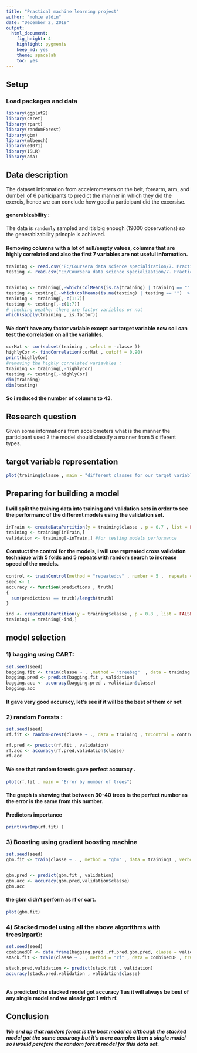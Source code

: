 ```yaml
---
title: "Practical machine learning project"
author: "mohie eldin"
date: "December 2, 2019"
output: 
  html_document:
    fig_height: 4
    highlight: pygments
    keep_md: yes
    theme: spacelab
    toc: yes
---
```

## Setup

### Load packages and data

```r
library(ggplot2)
library(caret)
library(rpart)
library(randomForest)
library(gbm)
library(mlbench)
library(e1071)
library(ISLR)
library(ada)
```



## Data description
The dataset information from accelerometers on the belt, forearm, arm, and dumbell of 6 participants to predict the manner in which they did the exercis, hence we can conclude how good a participant did the excersise. 

####  generabizability : 
The data is `randomly` sampled and it's big enough (19000 observations) so the generabizability princple is achieved.

#### Removing columns with a lot of null/empty values, columns that are highly correlated and also the first 7 variables are not useful information.
```r
training <- read.csv("E:/Coursera data science specialization/7. Practical machine learning/project/pml-training.csv")
testing <- read.csv("E:/Coursera data science specialization/7. Practical machine learning/project/pml-testing.csv")


training <- training[,-which(colMeans(is.na(training) | training == "" ) > 0.7)] 
testing <- testing[,-which(colMeans(is.na(testing) | testing == "")  > 0.7)]
training <- training[,-c(1:7)]
testing <- testing[,-c(1:7)]
# checking weather there are factor variables or not 
which(sapply(training , is.factor))

```

#### We don't have any factor variable except our target variable now so i can test the correlation on all the variables. 

```r
corMat <- cor(subset(training , select = -classe ))
highlyCor <- findCorrelation(corMat , cutoff = 0.90)
print(highlyCor)
#removing the highly correlated variavbles :
training <- training[,-highlyCor] 
testing <- testing[,-highlyCor]
dim(training)
dim(testing)

```
#### So i reduced the number of columns to 43.

## Research question
Given some informations from accelometers what is the manner the participant used ? the model should classify a manner from 5 different types.


## target variable representation
```r
plot(training$classe , main = "different classes for our target variable" , col = "yellow2")
```


## Preparing for building a model 

#### I will split the training data into training and validation sets in order to see the performanc of the different models using the validation set.
```r
inTrain <- createDataPartition(y = training$classe , p = 0.7 , list = FALSE)
training <- training[inTrain,]
validation <- training[-inTrain,] #for testing models performance
```


#### Constuct the control for the models, i will use repreated cross validation technique with 5 folds and 5 repeats with random search to increase speed of the models.

```r
control <- trainControl(method = "repeatedcv" , number = 5 ,  repeats = 5, search = "random" )
seed <- 1
accuracy <- function(predictions , truth) 
{
  sum(predictions == truth)/length(truth)
}
```

```r
ind <- createDataPartition(y = training$classe , p = 0.8 , list = FALSE)
training1 = training[-ind,]

```

## model selection 

### 1) bagging using CART:
```r
set.seed(seed)
bagging.fit <- train(classe ~ . ,method = "treebag"  , data = training , trControl = control)
bagging.pred <- predict(bagging.fit , validation)
bagging.acc <- accuracy(bagging.pred , validation$classe)
bagging.acc

```
#### It gave very good accuracy, let's  see if it will be the best of them or not 

### 2) random Forests :
```r

set.seed(seed)
rf.fit <- randomForest(classe ~ ., data = training , trControl = control)

rf.pred <- predict(rf.fit , validation)
rf.acc <- accuracy(rf.pred,validation$classe)
rf.acc


```
#### We see that random forests gave perfect accuracy .

```r
plot(rf.fit , main = "Error by number of trees")

```

#### The graph is showing that between 30-40 trees is the perfect number as the error is the same from this number.

#### Predictors importance
```r

print(varImp(rf.fit) )

```


### 3) Boosting using gradient boosting machine 
```r
set.seed(seed)
gbm.fit <- train(classe ~ . , method = "gbm" , data = training1 , verbose = FALSE )


gbm.pred <- predict(gbm.fit , validation)
gbm.acc <- accuracy(gbm.pred,validation$classe)
gbm.acc

```

#### the gbm didn't perform as rf or cart.


```r
plot(gbm.fit)
```


### 4) Stacked model using all the above algorithms with trees(rpart):
```r
set.seed(seed)
combinedDF <- data.frame(bagging.pred ,rf.pred,gbm.pred, classe = validation$classe)
stack.fit <- train(classe ~ . , method = "rf" , data = combinedDF , trControl = control )

stack.pred.validation <- predict(stack.fit , validation)
accuracy(stack.pred.validation , validation$classe)



```

#### As predicted the stacked model got accuracy 1 as it will always be best of any single model and we aleady got 1 wirh rf.

## Conclusion 

##### We end up that random forest is the best model as although the stacked model got the same accuracy but it's more complex than a single model so i would perefere the random forest model for this data set.
